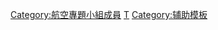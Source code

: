 {{Encourage
|title       = 航空專題小組成員
|stripe      = 1
|bgcolor     = navy
|stripecolor = white
|fontcolor   = white
|align       = {{{align|right}}}
}}
[[Category:航空專題小組成員]]
<noinclude>
[[Category:專題用戶標誌模板|T]]
[[Category:辅助模板]]
</noinclude>